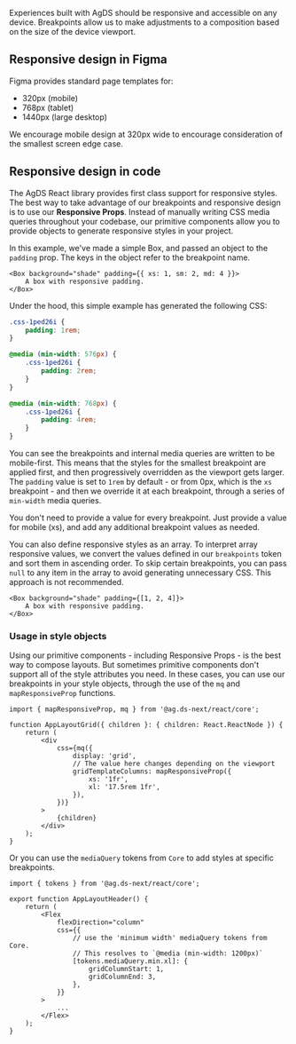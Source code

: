 Experiences built with AgDS should be responsive and accessible on any device. Breakpoints allow us to make adjustments to a composition based on the size of the device viewport.

<BreakpointsTokenChart />

## Responsive design in Figma

Figma provides standard page templates for:

- 320px (mobile)
- 768px (tablet)
- 1440px (large desktop)

We encourage mobile design at 320px wide to encourage consideration of the smallest screen edge case.

## Responsive design in code

The AgDS React library provides first class support for responsive styles. The best way to take advantage of our breakpoints and responsive design is to use our **Responsive Props**. Instead of manually writing CSS media queries throughout your codebase, our primitive components allow you to provide objects to generate responsive styles in your project.

In this example, we've made a simple Box, and passed an object to the `padding` prop. The keys in the object refer to the breakpoint name.

```tsx live showCode
<Box background="shade" padding={{ xs: 1, sm: 2, md: 4 }}>
	A box with responsive padding.
</Box>
```

Under the hood, this simple example has generated the following CSS:

```css
.css-1ped26i {
	padding: 1rem;
}

@media (min-width: 576px) {
	.css-1ped26i {
		padding: 2rem;
	}
}

@media (min-width: 768px) {
	.css-1ped26i {
		padding: 4rem;
	}
}
```

You can see the breakpoints and internal media queries are written to be mobile-first. This means that the styles for the smallest breakpoint are applied first, and then progressively overridden as the viewport gets larger. The `padding` value is set to `1rem` by default - or from 0px, which is the `xs` breakpoint - and then we override it at each breakpoint, through a series of `min-width` media queries.

You don't need to provide a value for every breakpoint. Just provide a value for mobile (xs), and add any additional breakpoint values as needed.

You can also define responsive styles as an array. To interpret array responsive values, we convert the values defined in our `breakpoints` token and sort them in ascending order. To skip certain breakpoints, you can pass `null` to any item in the array to avoid generating unnecessary CSS. This approach is not recommended.

```tsx
<Box background="shade" padding={[1, 2, 4]}>
	A box with responsive padding.
</Box>
```

### Usage in style objects

Using our primitive components - including Responsive Props - is the best way to compose layouts. But sometimes primitive components don't support all of the style attributes you need. In these cases, you can use our breakpoints in your style objects, through the use of the `mq` and `mapResponsiveProp` functions.

```tsx
import { mapResponsiveProp, mq } from '@ag.ds-next/react/core';

function AppLayoutGrid({ children }: { children: React.ReactNode }) {
	return (
		<div
			css={mq({
				display: 'grid',
				// The value here changes depending on the viewport
				gridTemplateColumns: mapResponsiveProp({
					xs: '1fr',
					xl: '17.5rem 1fr',
				}),
			})}
		>
			{children}
		</div>
	);
}
```

Or you can use the `mediaQuery` tokens from `Core` to add styles at specific breakpoints.

```tsx
import { tokens } from '@ag.ds-next/react/core';

export function AppLayoutHeader() {
	return (
		<Flex
			flexDirection="column"
			css={{
				// use the 'minimum width' mediaQuery tokens from Core.
				// This resolves to `@media (min-width: 1200px)`
				[tokens.mediaQuery.min.xl]: {
					gridColumnStart: 1,
					gridColumnEnd: 3,
				},
			}}
		>
			...
		</Flex>
	);
}
```
